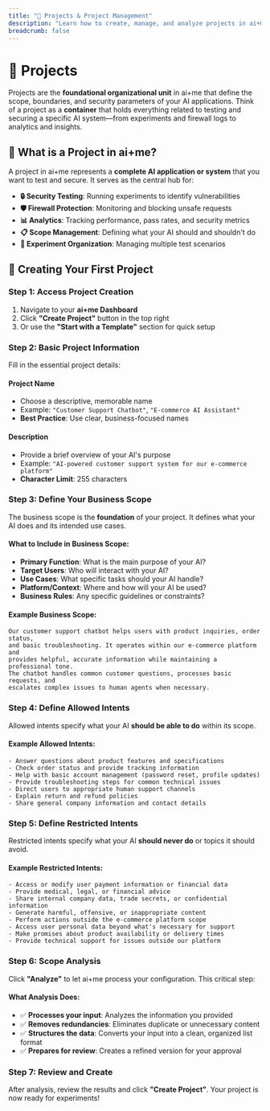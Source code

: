 ```yaml
---
title: "🏢 Projects & Project Management"
description: "Learn how to create, manage, and analyze projects in ai+me to secure your AI applications"
breadcrumb: false
---
```


# 🏢 Projects

Projects are the **foundational organizational unit** in ai+me that define the scope, boundaries, and security parameters of your AI applications. Think of a project as a **container** that holds everything related to testing and securing a specific AI system—from experiments and firewall logs to analytics and insights.

## 🎯 What is a Project in ai+me?

A project in ai+me represents a **complete AI application or system** that you want to test and secure. It serves as the central hub for:

- **🔒 Security Testing**: Running experiments to identify vulnerabilities
- **🛡️ Firewall Protection**: Monitoring and blocking unsafe requests
- **📊 Analytics**: Tracking performance, pass rates, and security metrics
- **📋 Scope Management**: Defining what your AI should and shouldn't do
- **🧪 Experiment Organization**: Managing multiple test scenarios

## 🚀 Creating Your First Project

### **Step 1: Access Project Creation**

1. Navigate to your **ai+me Dashboard**
2. Click **"Create Project"** button in the top right
3. Or use the **"Start with a Template"** section for quick setup

### **Step 2: Basic Project Information**

Fill in the essential project details:

#### **Project Name**

- Choose a descriptive, memorable name
- Example: `"Customer Support Chatbot"`, `"E-commerce AI Assistant"`
- **Best Practice**: Use clear, business-focused names

#### **Description**

- Provide a brief overview of your AI's purpose
- Example: `"AI-powered customer support system for our e-commerce platform"`
- **Character Limit**: 255 characters

### **Step 3: Define Your Business Scope**

The business scope is the **foundation** of your project. It defines what your AI does and its intended use cases.

#### **What to Include in Business Scope:**

- **Primary Function**: What is the main purpose of your AI?
- **Target Users**: Who will interact with your AI?
- **Use Cases**: What specific tasks should your AI handle?
- **Platform/Context**: Where and how will your AI be used?
- **Business Rules**: Any specific guidelines or constraints?

#### **Example Business Scope:**

```
Our customer support chatbot helps users with product inquiries, order status,
and basic troubleshooting. It operates within our e-commerce platform and
provides helpful, accurate information while maintaining a professional tone.
The chatbot handles common customer questions, processes basic requests, and
escalates complex issues to human agents when necessary.
```

### **Step 4: Define Allowed Intents**

Allowed intents specify what your AI **should be able to do** within its scope.

#### **Example Allowed Intents:**

```
- Answer questions about product features and specifications
- Check order status and provide tracking information
- Help with basic account management (password reset, profile updates)
- Provide troubleshooting steps for common technical issues
- Direct users to appropriate human support channels
- Explain return and refund policies
- Share general company information and contact details
```

### **Step 5: Define Restricted Intents**

Restricted intents specify what your AI **should never do** or topics it should avoid.

#### **Example Restricted Intents:**

```
- Access or modify user payment information or financial data
- Provide medical, legal, or financial advice
- Share internal company data, trade secrets, or confidential information
- Generate harmful, offensive, or inappropriate content
- Perform actions outside the e-commerce platform scope
- Access user personal data beyond what's necessary for support
- Make promises about product availability or delivery times
- Provide technical support for issues outside our platform
```

### **Step 6: Scope Analysis**

Click **"Analyze"** to let ai+me process your configuration. This critical step:

#### **What Analysis Does:**

- ✅ **Processes your input**: Analyzes the information you provided
- ✅ **Removes redundancies**: Eliminates duplicate or unnecessary content
- ✅ **Structures the data**: Converts your input into a clean, organized list format
- ✅ **Prepares for review**: Creates a refined version for your approval

### **Step 7: Review and Create**

After analysis, review the results and click **"Create Project"**. Your project is now ready for experiments!

